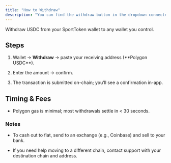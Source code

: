 ```yaml
---
title: "How to Withdraw"
description: "You can find the withdraw button in the dropdown connected to your profile icon in the top right"
---
```


Withdraw USDC from your SportToken wallet to any wallet you control.

## Steps

1. Wallet → **Withdraw** → paste your receiving address (\*\*Polygon USDC\*\*).

2. Enter the amount → confirm.

3. The transaction is submitted on-chain; you’ll see a confirmation in-app.

## Timing & Fees

- Polygon gas is minimal; most withdrawals settle in \< 30 seconds.

### Notes

- To cash out to fiat, send to an exchange (e.g., Coinbase) and sell to your bank.

- If you need help moving to a different chain, contact support with your destination chain and address.